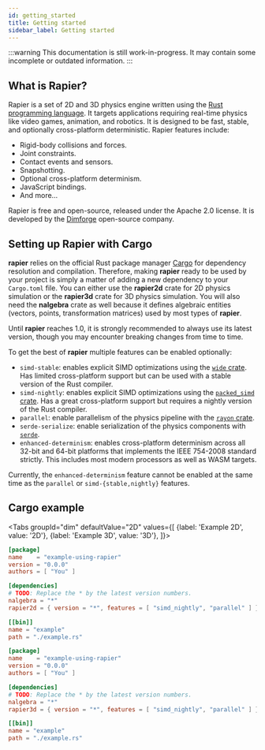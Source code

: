 ```yaml
---
id: getting_started
title: Getting started
sidebar_label: Getting started
---
```



:::warning
This documentation is still work-in-progress. It may contain some incomplete or
outdated information.
:::

## What is Rapier?
Rapier is a set of 2D and 3D physics engine written using the [Rust programming language](https://www.rust-lang.org/).
It targets applications requiring real-time physics like video games, animation, and robotics. It is designed to be fast,
stable, and optionally cross-platform deterministic. Rapier features include:
- Rigid-body collisions and forces.
- Joint constraints.
- Contact events and sensors.
- Snapshotting.
- Optional cross-platform determinism.
- JavaScript bindings.
- And more…

Rapier is free and open-source, released under the Apache 2.0 license. It is developed by the [Dimforge](https://dimforge.com)
open-source company.


## Setting up Rapier with Cargo
**rapier** relies on the official Rust package manager
[Cargo](https://crates.io) for dependency resolution and compilation. Therefore,
making **rapier** ready to be used by your project is simply a matter of
adding a new dependency to your `Cargo.toml` file. You can either use the **rapier2d**
crate for 2D physics simulation or the **rapier3d** crate for 3D physics simulation. You will also
need the **nalgebra** crate as well because it defines algebraic entities
(vectors, points, transformation matrices) used by most types of **rapier**.

Until **rapier** reaches 1.0, it is strongly recommended to always use its
latest version, though you may encounter breaking changes from time to time.

To get the best of **rapier** multiple features can be enabled optionally:
- `simd-stable`: enables explicit SIMD optimizations using the [`wide` crate](https://crates.io/crates/wide).
Has limited cross-platform support but can be used with a stable version of the Rust compiler.
- `simd-nightly`: enables explicit SIMD optimizations using the [`packed_simd` crate](https://crates.io/crates/packed_simd).
Has a great cross-platform support but requires a nightly version of the Rust compiler.
- `parallel`: enable parallelism of the physics pipeline with the [`rayon` crate](https://crates.io/crates/rayon).
- `serde-serialize`: enable serialization of the physics components with [`serde`](https://github.com/serde-rs/serde).
- `enhanced-determinism`: enables cross-platform determinism across all 32-bit and 64-bit platforms that implements the
IEEE 754-2008 standard strictly. This includes most modern processors as well as WASM targets.

Currently, the `enhanced-determinism` feature cannot be enabled at the same time as the `parallel` or
`simd-{stable,nightly}` features.

## Cargo example
<Tabs
  groupId="dim"
  defaultValue="2D"
  values={[
    {label: 'Example 2D', value: '2D'},
    {label: 'Example 3D', value: '3D'},
  ]}>
  <TabItem value="2D">

```toml
[package]
name    = "example-using-rapier"
version = "0.0.0"
authors = [ "You" ]

[dependencies]
# TODO: Replace the * by the latest version numbers.
nalgebra = "*"
rapier2d = { version = "*", features = [ "simd_nightly", "parallel" ] }

[[bin]]
name = "example"
path = "./example.rs"
```

  </TabItem>
  <TabItem value="3D">

```toml
[package]
name    = "example-using-rapier"
version = "0.0.0"
authors = [ "You" ]

[dependencies]
# TODO: Replace the * by the latest version numbers.
nalgebra = "*"
rapier3d = { version = "*", features = [ "simd_nightly", "parallel" ] }

[[bin]]
name = "example"
path = "./example.rs"
```

  </TabItem>
</Tabs>